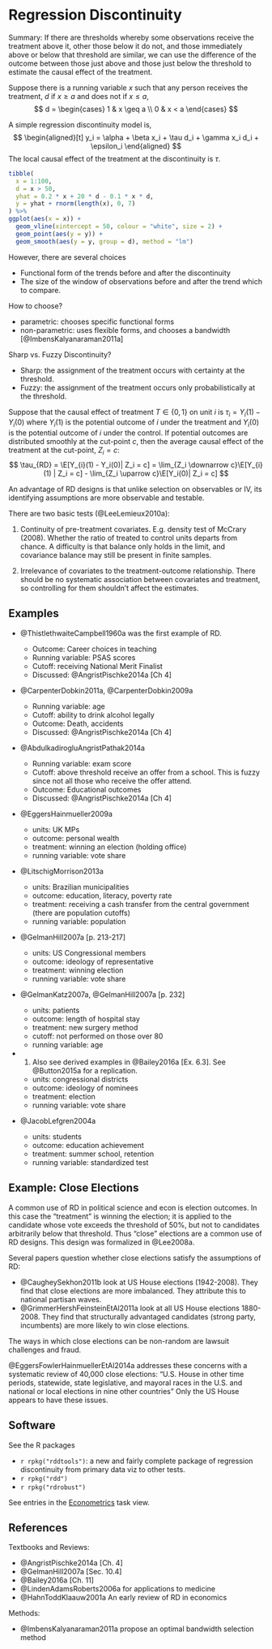 # Regression Discontinuity

Summary: If there are thresholds whereby some observations receive the
treatment above it, other those below it do not, and those immediately above or
below that threshold are similar, we can use the difference of the outcome
between those just above and those just below the threshold to estimate the
causal effect of the treatment.

Suppose there is a running variable $x$ such that any person receives the treatment, $d$ if $x \geq a$ and does not if $x \leq a$,
$$
d = \begin{cases}
1 & x \geq a \\
0 & x < a
\end{cases}
$$

A simple regression discontinuity model is,
$$
\begin{aligned}[t]
y_i = \alpha + \beta x_i + \tau d_i + \gamma x_i d_i + \epsilon_i
\end{aligned}
$$
The local causal effect of the treatment at the discontinuity is $\tau$.

```r
tibble(
  x = 1:100,
  d = x > 50,
  yhat = 0.2 * x + 20 * d - 0.1 * x * d,
  y = yhat + rnorm(length(x), 0, 7)
) %>%
ggplot(aes(x = x)) +
  geom_vline(xintercept = 50, colour = "white", size = 2) +
  geom_point(aes(y = y)) +
  geom_smooth(aes(y = y, group = d), method = "lm")
```

However, there are several choices

-   Functional form of the trends before and after the discontinuity
-   The size of the window of observations before and after the trend which to compare.

How to choose?

-   parametric: chooses specific functional forms
-   non-parametric: uses flexible forms, and chooses a bandwidth [@ImbensKalyanaraman2011a]

Sharp vs. Fuzzy Discontinuity?

-   Sharp: the assignment of the treatment occurs with certainty at the threshold.
-   Fuzzy: the assignment of the treatment occurs only probabilistically at the threshold.

Suppose that the causal effect of treatment $T \in \{0, 1\}$ on unit $i$ is $\tau_i = Y_i(1) - Y_i(0)$ where $Y_i(1)$ is the potential outcome of $i$ under the treatment and $Y_i(0)$ is the potential outcome of $i$ under the control.
If potential outcomes are distributed smoothly at the cut-point $c$, then the average causal effect of the treatment at the cut-point, $Z_i = c$:
$$
\tau_{RD} = \E[Y_{i}(1) - Y_i(0)| Z_i = c] = \lim_{Z_i \downarrow c}\E[Y_{i}(1) | Z_i = c] - \lim_{Z_i \uparrow c}\E[Y_i(0)| Z_i = c]
$$

An advantage of RD designs is that unlike selection on observables or IV, its identifying assumptions are more observable and testable.

There are two basic tests (@LeeLemieux2010a):

1.  Continuity of pre-treatment covariates. E.g. density test of McCrary (2008). Whether the ratio of treated to control units departs from chance.
    A difficulty is that balance only holds in the limit, and covariance balance may still be present in finite samples.

1.  Irrelevance of covariates to the treatment-outcome relationship. There should be no systematic association between covariates and treatment, so controlling for them shouldn't affect the estimates.

## Examples

-   @ThistlethwaiteCampbell1960a was the first example of RD.

    -   Outcome: Career choices in teaching  
    -   Running variable: PSAS scores
    -   Cutoff: receiving National Merit Finalist
    -   Discussed: @AngristPischke2014a [Ch 4]

-   @CarpenterDobkin2011a, @CarpenterDobkin2009a

    -   Running variable: age
    -   Cutoff: ability to drink alcohol legally
    -   Outcome: Death, accidents
    -   Discussed: @AngristPischke2014a [Ch 4]

-   @AbdulkadirogluAngristPathak2014a

    -   Running variable: exam score
    -   Cutoff: above threshold receive an offer from a school. This is fuzzy since not all those who receive the offer attend.
    -   Outcome: Educational outcomes
    -   Discussed: @AngristPischke2014a [Ch 4]

-   @EggersHainmueller2009a

    -   units: UK MPs
    -   outcome: personal wealth
    -   treatment: winning an election (holding office)
    -   running variable: vote share

-   @LitschigMorrison2013a

    -   units: Brazilian municipalities
    -   outcome: education, literacy, poverty rate
    -   treatment: receiving a cash transfer from the central government (there are population cutoffs)
    -   running variable: population

-   @GelmanHill2007a [p. 213-217]

    -   units: US Congressional members
    -   outcome: ideology of representative
    -   treatment: winning election
    -   running variable: vote share

-   @GelmanKatz2007a, @GelmanHill2007a [p. 232]

    -   units: patients
    -   outcome: length of hospital stay
    -   treatment: new surgery method
    -   cutoff: not performed on those over 80
    -   running variable: age

-   @LeeMorettiButler2004a. Also see derived examples in @Bailey2016a [Ex. 6.3]. See @Button2015a for a replication.

    -   units: congressional districts
    -   outcome: ideology of nominees
    -   treatment: election
    -   running variable: vote share

-   @JacobLefgren2004a

    -   units: students
    -   outcome: education achievement
    -   treatment: summer school, retention
    -   running variable: standardized test

## Example: Close Elections

A common use of RD in political science and econ is election outcomes.
In this case the "treatment" is winning the election; it is applied to the candidate whose vote exceeds the threshold of 50%, but not to candidates arbitrarily below that threshold.
Thus "close" elections are a common use of RD designs.
This design was formalized in @Lee2008a.

Several papers question whether close elections satisfy the assumptions of RD:

-   @CaugheySekhon2011b look at US House elections (1942-2008). They find that close elections are more imbalanced. They attribute this to national partisan waves.
-   @GrimmerHershFeinsteinEtAl2011a look at all US House elections 1880-2008. They find that structurally advantaged candidates (strong party, incumbents) are more likely to win close elections.

The ways in which close elections can be non-random are lawsuit challenges and fraud.

@EggersFowlerHainmuellerEtAl2014a addresses these concerns with a systematic review of 40,000 close elections:  "U.S. House in other time periods, statewide, state legislative, and mayoral races in the U.S. and national or local elections in nine other countries"
Only the US House appears to have these issues.

## Software

See the R packages

-   `r rpkg("rddtools")`: a new and fairly complete package of regression discontinuity from primary data viz to other tests.
-   `r rpkg("rdd")`
-   `r rpkg("rdrobust")`

See entries in the [Econometrics](https://cran.r-project.org/web/views/Econometrics.html) task view.

## References

Textbooks and Reviews:

-   @AngristPischke2014a [Ch. 4]
-   @GelmanHill2007a [Sec. 10.4]
-   @Bailey2016a [Ch. 11]
-   @LindenAdamsRoberts2006a for applications to medicine
-   @HahnToddKlaauw2001a An early review of RD in economics

Methods:

-   @ImbensKalyanaraman2011a propose an optimal bandwidth selection method
